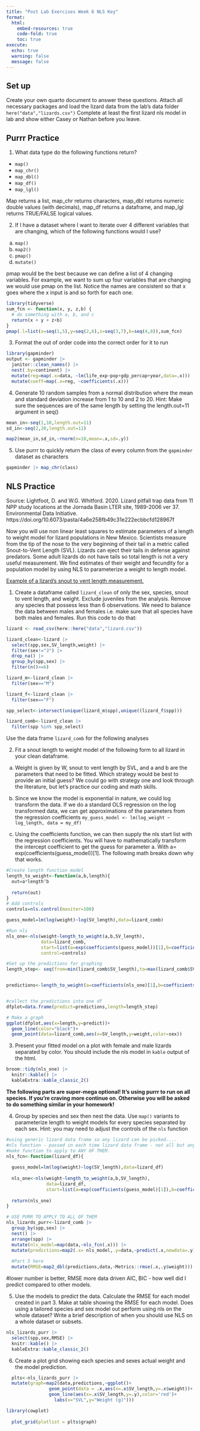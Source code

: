 ```yaml
---
title: "Post Lab Exercises Week 6 NLS Key"
format: 
  html:
    embed-resources: true
    code-fold: true
    toc: true
execute: 
  echo: true
  warning: false
  message: false
---
```


## Set up

Create your own quarto document to answer these questions. Attach all necessary packages and load the lizard data from the lab's data folder `here("data","lizards.csv")` Complete at least the first lizard nls model in lab and show either Casey or Nathan before you leave.


## Purrr Practice

1. What data type do the following functions return?

  + `map()`
  + `map_chr()`
  + `map_dbl()`
  + `map_df()`
  + `map_lgl()`
  
Map returns a list, map_chr returns characters, map_dbl returns numeric double values (with decimals), map_df returns a dataframe, and map_lgl returns TRUE/FALSE logical values.

2. If I have a dataset where I want to iterate over 4 different variables that are changing, which of the following functions would I use?

  a. `map()`
  b. `map2()`
  c. `pmap()`
  d. `mutate()`
  
pmap would be the best because we can define a list of 4 changing variables. For example, we want to sum up four variables that are changing we would use pmap on the list. Notice the names are consistent so that x goes where the x input is and so forth for each one.

```r
library(tidyverse)
sum_fcn <- function(x, y, z,b) {
  # do something with a, b, and c
  return(x + y + z+b)
}
pmap(.l=list(x=seq(1,5),y=seq(2,6),z=seq(3,7),b=seq(4,8)),sum_fcn)
```

  
3. Format the out of order code into the correct order for it to run

```r
library(gapminder)
output <- gapminder |> 
  janitor::clean_names() |> 
  nest(.by=continent) |> 
  mutate(reg=map(.x=data, ~lm(life_exp~pop+gdp_percap+year,data=.x))) |> 
  mutate(coeff=map(.x=reg, ~coefficients(.x)))
```  
  
4. Generate 10 random samples from a normal distribution where the mean and standard deviation increase from 1 to 10 and 2 to 20. Hint: Make sure the sequences are of the same length by setting the length.out=11 argument in seq()

```r
mean_in<-seq(1,10,length.out=11)
sd_in<-seq(2,20,length.out=11)

map2(mean_in,sd_in,~rnorm(n=10,mean=.x,sd=.y))
```


5. Use purrr to quickly return the class of every column from the `gapminder` dataset as characters

```r
gapminder |> map_chr(class)
```


## NLS Practice

Source: Lightfoot, D. and W.G. Whitford. 2020. Lizard pitfall trap data from 11 NPP study locations at the Jornada Basin LTER site, 1989-2006 ver 37. Environmental Data Initiative. https://doi.org/10.6073/pasta/4a6e258fb49c31e222ecbbcfd128967f

Now you will use non linear least squares to estimate parameters of a length to weight model for lizard populations in New Mexico. Scientists measure from the tip of the nose to the very beginning of their tail in a metric called Snout-to-Vent Length (SVL). Lizards can eject their tails in defense against predators. Some adult lizards do not have tails so total length is not a very useful measurement. We find estimates of their weight and fecundity for a population model by using NLS to parameterize a weight to length model.

[Example of a lizard's snout to vent length measurement.](https://www.researchgate.net/profile/Andre-Koch-2/publication/341568459/figure/fig1/AS:893936419733504@1590142459151/The-Total-length-TL-is-given-by-the-Snout-vent-length-SVL-and-the-tail-length-Also.png)

1) Create a dataframe called `lizard_clean` of only the sex, species, snout to vent length, and weight. Exclude juveniles from the analysis. Remove any species that possess less than 6 observations. We need to balance the data between males and females i.e. make sure that all species have both males and females. Run this code to do that:

```r
lizard <- read_csv(here::here("data","lizard.csv"))

lizard_clean<-lizard |> 
  select(spp,sex,SV_length,weight) |> 
  filter(sex!="J") |> 
  drop_na() |> 
  group_by(spp,sex) |> 
  filter(n()>=6)

lizard_m<-lizard_clean |> 
  filter(sex=="M")

lizard_f<-lizard_clean |> 
  filter(sex=="F")

spp_select<-intersect(unique(lizard_m$spp),unique((lizard_f$spp)))

lizard_comb<-lizard_clean |>   
  filter(spp %in% spp_select)
```

Use the data frame `lizard_comb` for the following analyses

2) Fit a snout length to weight model of the following form to all lizard in your clean dataframe.

\begin{equation}
W=a(SVL)^b
\end{equation}

  a) Weight is given by W, snout to vent length by SVL, and a and b are the parameters that need to be fitted. Which strategy would be best to provide an initial guess? We could go with strategy one and look through the literature, but let’s practice our coding and math skills.
  
  b) Since we know the model is exponential in nature, we could log transform the data. If we do a standard OLS regression on the log transformed data, we can get approximations of the parameters from the regression coefficients
`my_guess_model <- lm(log_weight ~ log_length, data = my_df) `

  c) Using the coefficients function, we can then supply the nls start list with the regression coefficients. You will have to mathematically transform the intercept coefficient to get the guess for parameter a. With a= exp(coefficients(guess_model))[1]. The following math breaks down why that works.
  \begin{equation}
  \begin{aligned}
  W&=a(SVL)^b \\
  \ln{W}&=\ln{a}+b\ln{(SVL)} &\text{Take logs} \\
  \hat{\ln{W}}&=\hat{a}+\hat{b}\ln{(SVL)} &\text{Run regression to get coefficients}\\
  \hat{a}&=\ln{a}  &\text{Estimated a from Regression}\\  
  a&=e^{\hat{a}} &\text{Convert back to original a in model}
  \end{aligned}
  \end{equation}
  
  
```r
#Create length function model
length_to_weight<-function(a,b,length){
  out=a*length^b
  
  return(out)
}
# Add controls
controls=nls.control(maxiter=100)

guess_model=lm(log(weight)~log(SV_length),data=lizard_comb)

#Run nls
nls_one<-nls(weight~length_to_weight(a,b,SV_length),
             data=lizard_comb,
             start=list(a=exp(coefficients(guess_model))[1],b=coefficients(guess_model)[2]),
             control=controls)

#Set up the predictions for graphing
length_step<- seq(from=min(lizard_comb$SV_length),to=max(lizard_comb$SV_length),length.out=100)


predictions<-length_to_weight(a=coefficients(nls_one)[1],b=coefficients(nls_one)[2],length_step)


#collect the predictions into one df
dfplot=data.frame(predict=predictions,length=length_step)

# Make a graph
ggplot(dfplot,aes(x=length,y=predict))+
  geom_line(color="black")+
  geom_point(data=lizard_comb,aes(x=SV_length,y=weight,color=sex))
```
  
  
3) Present your fitted model on a plot with female and male lizards separated by color. You should include the nls model in `kable` output of the html. 

```r
broom::tidy(nls_one) |> 
  knitr::kable() |> 
  kableExtra::kable_classic_2()
```


**The following parts are super-mega optional! It's using purrr to run on all species. If you're craving more continue on. Otherwise you will be asked to do something similar in your homework!**

4) Group by species and sex then nest the data. Use `map()` variants to parameterize length to weight models for every species separated by each sex. Hint: you may need to adjust the controls of the `nls` function

```r

#using generic lizard data frame so any lizard can be picked....
#nls function - passed in each time lizard data frame - not all but any
#make function to apply to ANY OF THEM.
nls_fcn<-function(lizard_df){
  
  guess_model=lm(log(weight)~log(SV_length),data=lizard_df)
  
  nls_one<-nls(weight~length_to_weight(a,b,SV_length),
               data=lizard_df,
               start=list(a=exp(coefficients(guess_model)[1]),b=coefficients(guess_model)[2]),control = controls)
  
  return(nls_one)
}

# USE PURR TO APPLY TO ALL OF THEM
nls_lizards_purr<-lizard_comb |> 
  group_by(spp,sex) |> 
  nest() |> 
  arrange(spp) |> 
  mutate(nls_model=map(data,~nls_fcn(.x))) |> 
  mutate(predictions=map2(.x= nls_model,.y=data,~predict(.x,newdata=.y))) |>  
  
  #Part 5 here
  mutate(RMSE=map2_dbl(predictions,data,~Metrics::rmse(.x,.y$weight)))
```

#lower number is better, RMSE more data driven AIC, BIC - how well did I predict compared to other models. 

5) Use the models to predict the data. Calculate the RMSE for each model created in part 3. Make at table showing the RMSE for each model. Does using a tailored species and sex model out perform using nls on the whole dataset? Write a brief description of when you should use NLS on a whole dataset or subsets.

```r
nls_lizards_purr |> 
  select(spp,sex,RMSE) |> 
  knitr::kable() |> 
  kableExtra::kable_classic_2()
```


6) Create a plot grid showing each species and sexes actual weight and the model prediction.

```r
  plts<-nls_lizards_purr |> 
  mutate(graph=map2(data,predictions,~ggplot()+
                geom_point(data = .x,aes(x=.x$SV_length,y=.x$weight))+
                geom_line(aes(x=.x$SV_length,y=.y),color='red')+
                  labs(x="SVL",y="Weight (g)")))

library(cowplot)
  
  plot_grid(plotlist = plts$graph)
```



